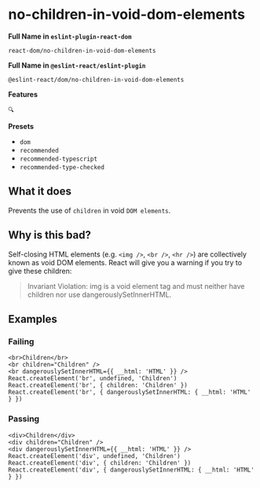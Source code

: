 # no-children-in-void-dom-elements

**Full Name in `eslint-plugin-react-dom`**

```plain copy
react-dom/no-children-in-void-dom-elements
```

**Full Name in `@eslint-react/eslint-plugin`**

```plain copy
@eslint-react/dom/no-children-in-void-dom-elements
```

**Features**

`🔍`

**Presets**

- `dom`
- `recommended`
- `recommended-typescript`
- `recommended-type-checked`

## What it does

Prevents the use of `children` in void `DOM elements`.

## Why is this bad?

Self-closing HTML elements (e.g. `<img />`, `<br />`, `<hr />`) are collectively known as void DOM elements. React will give you a warning if you try to give these children:

> Invariant Violation: img is a void element tag and must neither have children nor use dangerouslySetInnerHTML.

## Examples

### Failing

```tsx
<br>Children</br>
<br children="Children" />
<br dangerouslySetInnerHTML={{ __html: 'HTML' }} />
React.createElement('br', undefined, 'Children')
React.createElement('br', { children: 'Children' })
React.createElement('br', { dangerouslySetInnerHTML: { __html: 'HTML' } })
```

### Passing

```tsx
<div>Children</div>
<div children="Children" />
<div dangerouslySetInnerHTML={{ __html: 'HTML' }} />
React.createElement('div', undefined, 'Children')
React.createElement('div', { children: 'Children' })
React.createElement('div', { dangerouslySetInnerHTML: { __html: 'HTML' } })
```
